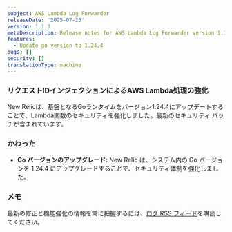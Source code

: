```yaml
---
subject: AWS Lambda Log Forwarder
releaseDate: '2025-07-25'
version: 1.1.1
metaDescription: Release notes for AWS Lambda Log Forwarder version 1.1.1
features:
  - Update go version to 1.24.4
bugs: []
security: []
translationType: machine
---
```


### リクエストIDインジェクションによるAWS Lambda処理の強化

New Relicは、基盤となるGoランタイムをバージョン1.24.4にアップデートすることで、Lambda関数のセキュリティを強化しました。最新のセキュリティ パッチが含まれています。

### かわった

* **Go バージョンのアップグレード:** New Relic は、システム内の Go バージョンを 1.24.4 にアップグレードすることで、セキュリティ体制を強化しました。

### メモ

最新の修正と機能強化の情報を常に把握するには、[ログ RSS フィード](/docs/release-notes/logs-release-notes/)を購読してください。